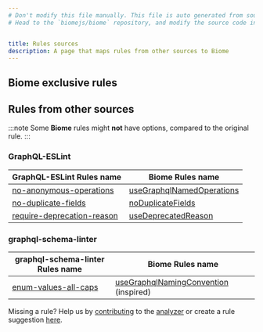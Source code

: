 ```yaml
---
# Don't modify this file manually. This file is auto generated from source, and you will lose your changes next time the website is built.
# Head to the `biomejs/biome` repository, and modify the source code in there.


title: Rules sources
description: A page that maps rules from other sources to Biome
---
```

    
## Biome exclusive rules
## Rules from other sources
:::note
Some **Biome** rules might **not** have options, compared to the original rule.
:::
### GraphQL-ESLint
| GraphQL-ESLint Rules name | Biome Rules name |
| ---- | ---- |
| [no-anonymous-operations](https://the-guild.dev/graphql/eslint/rules/no-anonymous-operations) |[useGraphqlNamedOperations](/linter/rules/use-graphql-named-operations) |
| [no-duplicate-fields](https://the-guild.dev/graphql/eslint/rules/no-duplicate-fields) |[noDuplicateFields](/linter/rules/no-duplicate-fields) |
| [require-deprecation-reason](https://the-guild.dev/graphql/eslint/rules/require-deprecation-reason) |[useDeprecatedReason](/linter/rules/use-deprecated-reason) |
### graphql-schema-linter
| graphql-schema-linter Rules name | Biome Rules name |
| ---- | ---- |
| [enum-values-all-caps](https://github.com/cjoudrey/graphql-schema-linter?tab=readme-ov-file#enum-values-all-caps) |[useGraphqlNamingConvention](/linter/rules/use-graphql-naming-convention) (inspired) |

Missing a rule? Help us by [contributing](https://github.com/biomejs/biome/blob/main/CONTRIBUTING.md) to the [analyzer](https://github.com/biomejs/biome/blob/main/crates/biome_analyze/CONTRIBUTING.md) or create a rule suggestion [here](https://github.com/biomejs/biome/discussions/categories/rule-suggestion).
